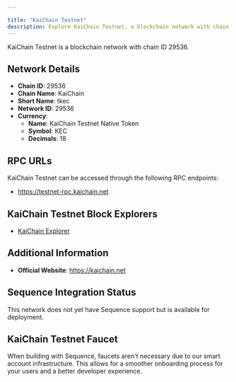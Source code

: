 ```yaml
---

title: "KaiChain Testnet"
description: Explore KaiChain Testnet, a blockchain network with chain ID 29536. Learn about its native currency, KaiChain Testnet Native Token, and how to interact with the network.
---
```




KaiChain Testnet is a blockchain network with chain ID 29536.

## Network Details

- **Chain ID**: 29536
- **Chain Name**: KaiChain
- **Short Name**: tkec
- **Network ID**: 29536
- **Currency**: 
  - **Name**: KaiChain Testnet Native Token
  - **Symbol**: KEC
  - **Decimals**: 18

## RPC URLs

KaiChain Testnet can be accessed through the following RPC endpoints:

- https://testnet-rpc.kaichain.net

## KaiChain Testnet Block Explorers

- [KaiChain Explorer](https://testnet-explorer.kaichain.net)

## Additional Information

- **Official Website**: https://kaichain.net

## Sequence Integration Status

This network does not yet have Sequence support but is available for deployment.

## KaiChain Testnet Faucet

When building with Sequence, faucets aren't necessary due to our smart account infrastructure. This allows for a smoother onboarding process for your users and a better developer experience.
